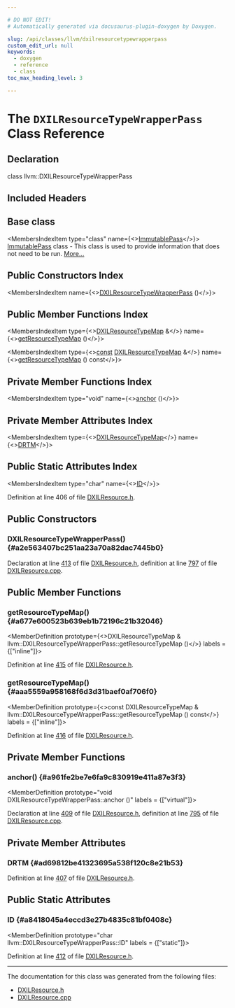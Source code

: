 ```yaml
---

# DO NOT EDIT!
# Automatically generated via docusaurus-plugin-doxygen by Doxygen.

slug: /api/classes/llvm/dxilresourcetypewrapperpass
custom_edit_url: null
keywords:
  - doxygen
  - reference
  - class
toc_max_heading_level: 3

---
```





# The `DXILResourceTypeWrapperPass` Class Reference

<DoxygenPage pluginConfig={pluginConfig}>



## Declaration

<CodeBlock>class llvm::DXILResourceTypeWrapperPass</CodeBlock>

## Included Headers

<IncludesList>
<IncludesListItem
  filePath="llvm/Analysis/DXILResource.h"
  permalink="/docs/api/files/include/include/llvm/include/llvm/analysis/dxilresource-h"
  isLocal="true" />
</IncludesList>

## Base class

<MembersIndex>

<MembersIndexItem
  type="class"
  name={<><a href="/docs/api/classes/llvm/immutablepass">ImmutablePass</a></>}>
<a href="/docs/api/classes/llvm/immutablepass">ImmutablePass</a> class - This class is used to provide information that does not need to be run. <a href="/docs/api/classes/llvm/immutablepass/#details">More...</a>
</MembersIndexItem>

</MembersIndex>

## Public Constructors Index

<MembersIndex>

<MembersIndexItem
  name={<><a href="#a2e563407bc251aa23a70a82dac7445b0">DXILResourceTypeWrapperPass</a> ()</>}>
</MembersIndexItem>

</MembersIndex>

## Public Member Functions Index

<MembersIndex>

<MembersIndexItem
  type={<><a href="/docs/api/classes/llvm/dxilresourcetypemap">DXILResourceTypeMap</a> &amp;</>}
  name={<><a href="#a677e600523b639eb1b72196c21b32046">getResourceTypeMap</a> ()</>}>
</MembersIndexItem>

<MembersIndexItem
  type={<><a href="/docs/api/files/lib/lib/target/lib/target/aarch64/aarch64promoteconstant-cpp/#a90f8350fecae261c25be85d38b451bff">const</a> <a href="/docs/api/classes/llvm/dxilresourcetypemap">DXILResourceTypeMap</a> &amp;</>}
  name={<><a href="#aaa5559a958168f6d3d31baef0af706f0">getResourceTypeMap</a> () const</>}>
</MembersIndexItem>

</MembersIndex>

## Private Member Functions Index

<MembersIndex>

<MembersIndexItem
  type="void"
  name={<><a href="#a961fe2be7e6fa9c830919e411a87e3f3">anchor</a> ()</>}>
</MembersIndexItem>

</MembersIndex>

## Private Member Attributes Index

<MembersIndex>

<MembersIndexItem
  type={<><a href="/docs/api/classes/llvm/dxilresourcetypemap">DXILResourceTypeMap</a></>}
  name={<><a href="#ad69812be41323695a538f120c8e21b53">DRTM</a></>}>
</MembersIndexItem>

</MembersIndex>

## Public Static Attributes Index

<MembersIndex>

<MembersIndexItem
  type="char"
  name={<><a href="#a8418045a4eccd3e27b4835c81bf0408c">ID</a></>}>
</MembersIndexItem>

</MembersIndex>


Definition at line 406 of file <a href="/docs/api/files/include/include/llvm/include/llvm/analysis/dxilresource-h">DXILResource.h</a>.

<SectionDefinition>

## Public Constructors

### DXILResourceTypeWrapperPass() {#a2e563407bc251aa23a70a82dac7445b0}

<MemberDefinition
  prototype="DXILResourceTypeWrapperPass::DXILResourceTypeWrapperPass ()">

Declaration at line <a href="/docs/api/files/include/include/llvm/include/llvm/analysis/dxilresource-h/#l00413">413</a> of file <a href="/docs/api/files/include/include/llvm/include/llvm/analysis/dxilresource-h">DXILResource.h</a>, definition at line <a href="/docs/api/files/lib/lib/analysis/dxilresource-cpp/#l00797">797</a> of file <a href="/docs/api/files/lib/lib/analysis/dxilresource-cpp">DXILResource.cpp</a>.
</MemberDefinition>

</SectionDefinition>

<SectionDefinition>

## Public Member Functions

### getResourceTypeMap() {#a677e600523b639eb1b72196c21b32046}

<MemberDefinition
  prototype={<>DXILResourceTypeMap &amp; llvm::DXILResourceTypeWrapperPass::getResourceTypeMap ()</>}
  labels = {["inline"]}>

Definition at line <a href="/docs/api/files/include/include/llvm/include/llvm/analysis/dxilresource-h/#l00415">415</a> of file <a href="/docs/api/files/include/include/llvm/include/llvm/analysis/dxilresource-h">DXILResource.h</a>.
</MemberDefinition>

### getResourceTypeMap() {#aaa5559a958168f6d3d31baef0af706f0}

<MemberDefinition
  prototype={<>const DXILResourceTypeMap &amp; llvm::DXILResourceTypeWrapperPass::getResourceTypeMap () const</>}
  labels = {["inline"]}>

Definition at line <a href="/docs/api/files/include/include/llvm/include/llvm/analysis/dxilresource-h/#l00416">416</a> of file <a href="/docs/api/files/include/include/llvm/include/llvm/analysis/dxilresource-h">DXILResource.h</a>.
</MemberDefinition>

</SectionDefinition>

<SectionDefinition>

## Private Member Functions

### anchor() {#a961fe2be7e6fa9c830919e411a87e3f3}

<MemberDefinition
  prototype="void DXILResourceTypeWrapperPass::anchor ()"
  labels = {["virtual"]}>

Declaration at line <a href="/docs/api/files/include/include/llvm/include/llvm/analysis/dxilresource-h/#l00409">409</a> of file <a href="/docs/api/files/include/include/llvm/include/llvm/analysis/dxilresource-h">DXILResource.h</a>, definition at line <a href="/docs/api/files/lib/lib/analysis/dxilresource-cpp/#l00795">795</a> of file <a href="/docs/api/files/lib/lib/analysis/dxilresource-cpp">DXILResource.cpp</a>.
</MemberDefinition>

</SectionDefinition>

<SectionDefinition>

## Private Member Attributes

### DRTM {#ad69812be41323695a538f120c8e21b53}

<MemberDefinition
  prototype="DXILResourceTypeMap llvm::DXILResourceTypeWrapperPass::DRTM">

Definition at line <a href="/docs/api/files/include/include/llvm/include/llvm/analysis/dxilresource-h/#l00407">407</a> of file <a href="/docs/api/files/include/include/llvm/include/llvm/analysis/dxilresource-h">DXILResource.h</a>.
</MemberDefinition>

</SectionDefinition>

<SectionDefinition>

## Public Static Attributes

### ID {#a8418045a4eccd3e27b4835c81bf0408c}

<MemberDefinition
  prototype="char llvm::DXILResourceTypeWrapperPass::ID"
  labels = {["static"]}>

Definition at line <a href="/docs/api/files/include/include/llvm/include/llvm/analysis/dxilresource-h/#l00412">412</a> of file <a href="/docs/api/files/include/include/llvm/include/llvm/analysis/dxilresource-h">DXILResource.h</a>.
</MemberDefinition>

</SectionDefinition>

<hr/>

The documentation for this class was generated from the following files:

<ul>
<li><a href="/docs/api/files/include/include/llvm/include/llvm/analysis/dxilresource-h">DXILResource.h</a></li>
<li><a href="/docs/api/files/lib/lib/analysis/dxilresource-cpp">DXILResource.cpp</a></li>
</ul>

</DoxygenPage>
